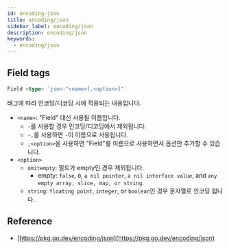 ```yaml
---
id: encoding-json
title: encoding/json
sidebar_label: encoding/json
description: encoding/json
keywords:
  - encoding/json
---
```


## Field tags

```go
Field <type> `json:"<name>[,<option>]"`
```

태그에 따라 인코딩/디코딩 시에 적용되는 내용입니다.

- `<name>`: "Field" 대신 사용될 이름입니다.
  - `-`를 사용할 경우 인코딩/디코딩에서 제외됩니다.
  - `-,`를 사용하면 `-`이 이름으로 사용됩니다.
  - `,<option>`을 사용하면 "Field"를 이름으로 사용하면서 옵션만 추가할 수 있습니다.
- `<option>`
  - `omitempty`: 필드가 empty인 경우 제외됩니다.
    - empty: `false`, `0`, `a nil pointer`, `a nil interface value`, and `any empty array, slice, map, or string`.
  - `string`: `floating point`, `integer`, or `boolean`인 경우 문자열로 인코딩 됩니다.

## Reference

- [https://pkg.go.dev/encoding/json](https://pkg.go.dev/encoding/json)
